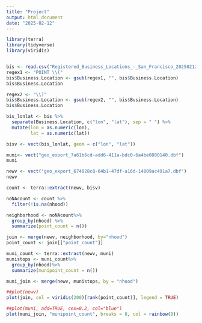 ```yaml
---
title: "Project"
output: html_document
date: "2025-02-12"
---
```


```r
library(terra)
library(tidyverse)
library(viridis)


bis <- read.csv("Registered_Business_Locations_-_San_Francisco_20250212.csv", sep = ";")
regex1 <- "POINT \\("
bis$Business.Location <- gsub(regex1, "", bis$Business.Location)
bis$Business.Location

regex2 <- "\\)"
bis$Business.Location <- gsub(regex2, "", bis$Business.Location)
bis$Business.Location

bis_lonlat <- bis %>%
  separate(Business.Location, c("lon", "lat"), sep = " ") %>%
  mutate(lon = as.numeric(lon),
         lat = as.numeric(lat))

bisv <- vect(bis_lonlat, geom = c("lon", "lat"))
```

```r
muni<- vect("geo_export_7a61b6cd-add6-411a-bdc0-6a4be0880140.dbf")
muni

newv <- vect("geo_export_674028c8-64b1-47df-a16d-14009ac491a7.dbf")
newv

count <- terra::extract(newv, bisv)

noNAcount <- count %>%
  filter(!is.na(nhood))

neighborhood <- noNAcount%>%
  group_by(nhood) %>%
  summarize(point_count = n())

join <- merge(newv, neighborhood, by="nhood")
point_count <- join[["point_count"]]

muni_count <- terra::extract(newv, muni)
munistops <- muni_count%>%
  group_by(nhood)%>%
  summarize(munipoint_count = n())

muni_join <- merge(newv, munistops, by = "nhood")


```

```r
##plot(newv)
plot(join, col = viridis(200)[rank(point_count)], legend = TRUE)

##plot(muni, add=TRUE, cex=0.2, col="blue")
plot(muni_join, "munipoint_count", breaks = 8, col = rainbow(8))
```



